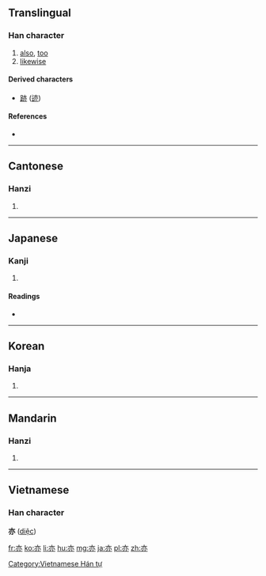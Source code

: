 {{also|赤}}
==Translingual==

===Han character===
{{Han char|rn=8|rad=亠|as=04|sn=6|four=0033<sub>0</sub>|canj=卜中弓金 (YLNC)}}

# [[also]], [[too]]
# [[likewise]]

====Derived characters====
* [[跡]] ([[迹]])

====References====
* {{Han ref|kx=0088.090|dkj=00293|dj=0187.010|hdz=10281.030|uh=4EA6|ud=20134|bh=A5E7|bd=42471}}

----

==Cantonese==

===Hanzi===
{{yue-hanzi|jyut=jik6|y=yik6}}

# {{defn|Cantonese|sort=亠04}}

----

==Japanese==

===Kanji===
{{ja-kanji|grade=8|rs=亠04}}

# {{defn|Japanese|sort=亠04}}

====Readings====
* {{ja-readings|on=[[えき]] (eki), [[やく]] (yaku)|kun=[[また]] (mata)}}

----

==Korean==

===Hanja===
{{ko-hanja|hangeul=역|rv=yeok|mr=yŏk}}

# {{defn|Korean|sort=亠04}}

----

==Mandarin==

===Hanzi===
{{cmn-hanzi|pin=[[yì]] ([[yi4]])|wg=i<sup>4</sup>}}
#{{defn|Mandarin|sort=亠04}}

----

==Vietnamese==
===Han character===
'''亦''' ([[diệc]])

[[Category:Vietnamese Hán tự]]

[[fr:亦]]
[[ko:亦]]
[[li:亦]]
[[hu:亦]]
[[mg:亦]]
[[ja:亦]]
[[pl:亦]]
[[zh:亦]]
